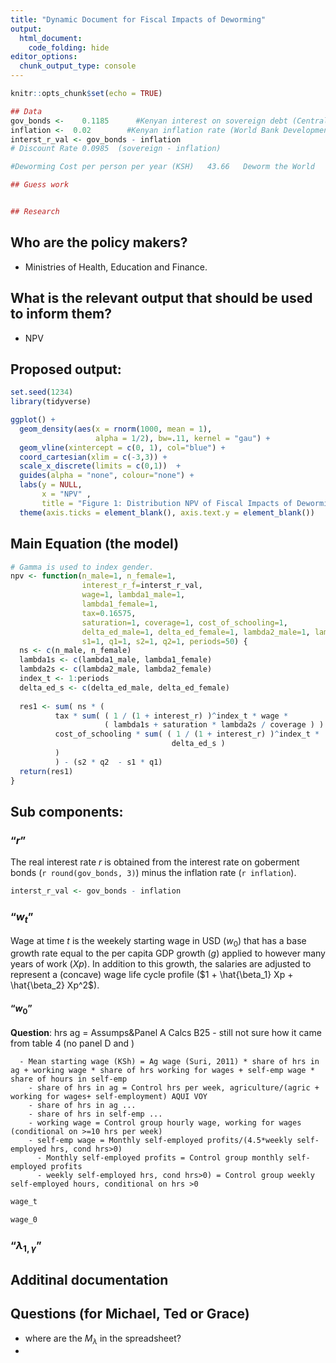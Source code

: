 ```yaml
---
title: "Dynamic Document for Fiscal Impacts of Deworming"
output:
  html_document:
    code_folding: hide
editor_options: 
  chunk_output_type: console
---
```

\def\blue{\color{blue}}


```r
knitr::opts_chunk$set(echo = TRUE)
```


```r
## Data 
gov_bonds <- 	0.1185	    #Kenyan interest on sovereign debt (Central Bank of Kenya)
inflation <-  0.02        #Kenyan inflation rate (World Bank Development Indicators)
interst_r_val <- gov_bonds - inflation
# Discount Rate	0.0985	(sovereign - inflation)

#Deworming Cost per person per year (KSH)	43.66	Deworm the World

## Guess work


## Research


```

    

## Who are the policy makers?
 - Ministries of Health, Education and Finance. 

## What is the relevant output that should be used to inform them?
 - NPV
 
## Proposed output:    
 
 
```r
set.seed(1234)
library(tidyverse)

ggplot() +
  geom_density(aes(x = rnorm(1000, mean = 1),
                   alpha = 1/2), bw=.11, kernel = "gau") +
  geom_vline(xintercept = c(0, 1), col="blue") +
  coord_cartesian(xlim = c(-3,3)) +
  scale_x_discrete(limits = c(0,1))  +   
  guides(alpha = "none", colour="none") +
  labs(y = NULL,
       x = "NPV" ,
       title = "Figure 1: Distribution NPV of Fiscal Impacts of Deworming")+
  theme(axis.ticks = element_blank(), axis.text.y = element_blank())
```
 
## Main Equation (the model)

\begin{equation}
NPV =  \sum_{\gamma} N_{\gamma} \left[ 
\tau \sum_{t=0}^{50} \left( \frac{1}{1 + r}\right)^{t} w_{t} 
\left( \lambda_{1, \gamma} + \frac{p \lambda_{2, \gamma}}{R} \right) - 
K \sum_{t=0}^{50} \left( \frac{1}{1 + r}\right)^{t} \Delta \overline{E}_{\gamma t}(S1,S2)
\right] - \left( S_{2}Q(S_{2}) - S_{1}Q(S_{1}) \right)
\label{eq:1}
\tag{1}
\end{equation}


```r

# Gamma is used to index gender. 
npv <- function(n_male=1, n_female=1, 
                interest_r_f=interst_r_val, 
                wage=1, lambda1_male=1,
                lambda1_female=1, 
                tax=0.16575, 
                saturation=1, coverage=1, cost_of_schooling=1, 
                delta_ed_male=1, delta_ed_female=1, lambda2_male=1, lambda2_female=1, 
                s1=1, q1=1, s2=1, q2=1, periods=50) {
  ns <- c(n_male, n_female)
  lambda1s <- c(lambda1_male, lambda1_female)
  lambda2s <- c(lambda2_male, lambda2_female)
  index_t <- 1:periods
  delta_ed_s <- c(delta_ed_male, delta_ed_female)
  
  res1 <- sum( ns * (
          tax * sum( ( 1 / (1 + interest_r) )^index_t * wage * 
                     ( lambda1s + saturation * lambda2s / coverage ) ) - 
          cost_of_schooling * sum( ( 1 / (1 + interest_r) )^index_t * 
                                    delta_ed_s )
          )
          ) - (s2 * q2  - s1 * q1) 
  return(res1)  
}
```


## Sub components: 

### "$r$"

\begin{equation}
NPV =  \sum_{\gamma} N_{\gamma} \left[ 
\tau \sum_{t=0}^{50} \blue{\left(  \frac{1}{1 + r}\right)}^{t} w_{t} 
\left( \lambda_{1, \gamma} + \frac{p \lambda_{2, \gamma}}{R} \right) - 
K \sum_{t=0}^{50} \blue{\left( \frac{1}{1 + r}\right)}^{t} \Delta \overline{E}_{\gamma t}(S1,S2)
\right] - \left( S_{2}Q(S_{2}) - S_{1}Q(S_{1}) \right)
\end{equation}

The real interest rate $r$ is obtained from the interest rate on goberment bonds (`r round(gov_bonds, 3)`) minus the inflation rate (`r inflation`). 

```r
interst_r_val <- gov_bonds - inflation
```


### "$w_{t}$"

\begin{equation}
NPV =  \sum_{\gamma} N_{\gamma} \left[ 
\tau \sum_{t=0}^{50}\left(  \frac{1}{1 + r}\right)^{t} \blue{ w_{t} }
\left( \lambda_{1, \gamma} + \frac{p \lambda_{2, \gamma}}{R} \right) - 
K \sum_{t=0}^{50} \left( \frac{1}{1 + r}\right)^{t} \Delta \overline{E}_{\gamma t}(S1,S2)
\right] - \left( S_{2}Q(S_{2}) - S_{1}Q(S_{1}) \right)
\end{equation}


\begin{equation}
w_t =  \text{#weeks} \times w_0 (1 + g)^{Xp}(1 + \hat{\beta_1} Xp + \hat{\beta_2} Xp^2)
\end{equation}

Wage at time $t$ is the weekely starting wage in USD ($w_0$) that has a base growth rate equal to the per capita GDP growth ($g$) applied to however many years of work ($Xp$). In addition to this growth, the salaries are adjusted to represent a (concave) wage life cycle profile ($1 + \hat{\beta_1} Xp + \hat{\beta_2} Xp^2$).

#### "$w_0$"

\begin{equation}
w_t =  \text{#weeks} \times \blue{w_0} (1 + g)^{Xp}(1 + \hat{\beta_1} Xp + \hat{\beta_2} Xp^2)
\end{equation}

\begin{equation}
w_0 = \frac{1}{ex} \sum_{l \in \{ag, ww, se\}}w_{l}\alpha_{l} 
\end{equation}

 **Question**: hrs ag = Assumps&Panel A Calcs B25 - still not sure how it came from table 4 (no panel D and ) 

      - Mean starting wage (KSh) = Ag wage (Suri, 2011) * share of hrs in ag + working wage * share of hrs working for wages + self-emp wage * share of hours in self-emp
        - share of hrs in ag = Control hrs per week, agriculture/(agric + working for wages+ self-employment) AQUI VOY
        - share of hrs in ag ...
        - share of hrs in self-emp ...
        - working wage = Control group hourly wage, working for wages (conditional on >=10 hrs per week)
        - self-emp wage = Monthly self-employed profits/(4.5*weekly self-employed hrs, cond hrs>0)
          - Monthly self-employed profits = Control group monthly self-employed profits
          - weekly self-employed hrs, cond hrs>0) = Control group weekly self-employed hours, conditional on hrs >0

```r
wage_t

wage_0
```


### "$\lambda_{1,\gamma}$"

\begin{equation}
NPV =  \sum_{\gamma} N_{\gamma} \left[ 
\tau \sum_{t=0}^{50}\left(  \frac{1}{1 + r}\right)^{t} w_{t} 
\left(\blue{ \lambda_{1, \gamma} } + \frac{p \lambda_{2, \gamma}}{R} \right) - 
K \sum_{t=0}^{50} \left( \frac{1}{1 + r}\right)^{t} \Delta \overline{E}_{\gamma t}(S1,S2)
\right] - \left( S_{2}Q(S_{2}) - S_{1}Q(S_{1}) \right)
\end{equation}

## Additinal documentation


## Questions (for Michael, Ted or Grace)

- where are the $M_\lambda$ in the spreadsheet?
- 